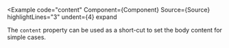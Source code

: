 
<Example
  code="content"
  Component={Component}
  Source={Source}
  highlightLines="3"
  undent={4}
  expand
>
  The `content` property can be used as a short-cut to set the body content
  for simple cases.
</Example>
